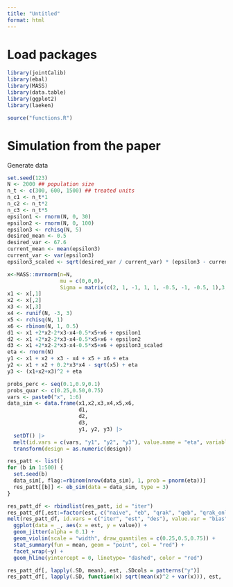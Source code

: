 ```yaml
---
title: "Untitled"
format: html
---
```


# Load packages

```r
library(jointCalib)
library(ebal)
library(MASS)
library(data.table)
library(ggplot2)
library(laeken)
```
```r
source("functions.R")
```

# Simulation from the paper

Generate data 

```r
set.seed(123)
N <- 2000 ## population size
n_t <- c(300, 600, 1500) ## treated units 
n_c1 <- n_t*1
n_c2 <- n_t*2
n_c3 <- n_t*5
epsilon1 <- rnorm(N, 0, 30)
epsilon2 <- rnorm(N, 0, 100)
epsilon3 <- rchisq(N, 5)
desired_mean <- 0.5
desired_var <- 67.6
current_mean <- mean(epsilon3)
current_var <- var(epsilon3)
epsilon3_scaled <- sqrt(desired_var / current_var) * (epsilon3 - current_mean) + desired_mean

x<-MASS::mvrnorm(n=N, 
                 mu = c(0,0,0), 
                 Sigma = matrix(c(2, 1, -1, 1, 1, -0.5, -1, -0.5, 1),3,3))
x1 <- x[,1]
x2 <- x[,2]
x3 <- x[,3]
x4 <- runif(N, -3, 3)
x5 <- rchisq(N, 1)
x6 <- rbinom(N, 1, 0.5)
d1 <- x1 +2*x2-2*x3-x4-0.5*x5+x6 + epsilon1
d2 <- x1 +2*x2-2*x3-x4-0.5*x5+x6 + epsilon2
d3 <- x1 +2*x2-2*x3-x4-0.5*x5+x6 + epsilon3_scaled
eta <- rnorm(N)
y1 <- x1 + x2 + x3 - x4 + x5 + x6 + eta 
y2 <- x1 + x2 + 0.2*x3*x4 - sqrt(x5) + eta
y3 <- (x1+x2+x3)^2 + eta

probs_perc <- seq(0.1,0.9,0.1)
probs_quar <- c(0.25,0.50,0.75)
vars <- paste0("x", 1:6)
data_sim <- data.frame(x1,x2,x3,x4,x5,x6, 
                       d1, 
                       d2,
                       d3, 
                       y1, y2, y3) |> 
  setDT() |> 
  melt(id.vars = c(vars, "y1", "y2", "y3"), value.name = "eta", variable.name = "design") |> 
  transform(design = as.numeric(design))


```

```r
res_patt <- list() 
for (b in 1:500) {
  set.seed(b)
  data_sim[, flag:=rbinom(nrow(data_sim), 1, prob = pnorm(eta))]
  res_patt[[b]] <- eb_sim(data = data_sim, type = 3)
}

res_patt_df <- rbindlist(res_patt, id = "iter")
res_patt_df[,est:=factor(est, c("naive", "eb", "qrak", "qeb", "qrak_only"))]
melt(res_patt_df, id.vars = c("iter", "est", "des"), value.var = "bias", variable.name = "y") |> 
  ggplot(data = _, aes(x = est, y = value)) +
  geom_jitter(alpha = 0.1) + 
  geom_violin(scale = "width", draw_quantiles = c(0.25,0.5,0.75)) +
  stat_summary(fun = mean, geom = "point", col = "red") + 
  facet_wrap(~y) +
  geom_hline(yintercept = 0, linetype= "dashed", color = "red")
```

```r
res_patt_df[, lapply(.SD, mean), est, .SDcols = patterns("y")]
res_patt_df[, lapply(.SD, function(x) sqrt(mean(x)^2 + var(x))), est, .SDcols = patterns("y")]
```

